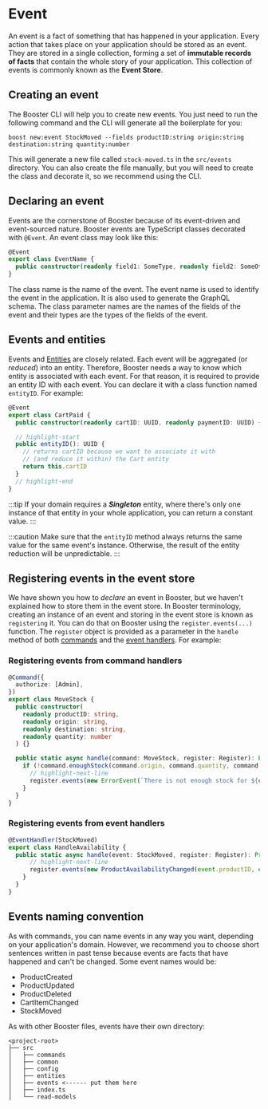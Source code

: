 
# Event

An event is a fact of something that has happened in your application. Every action that takes place on your application should be stored as an event. They are stored in a single collection, forming a set of **immutable records of facts** that contain the whole story of your application. This collection of events is commonly known as the **Event Store**.

## Creating an event

The Booster CLI will help you to create new events. You just need to run the following command and the CLI will generate all the boilerplate for you:

<TerminalWindow>

```shell
boost new:event StockMoved --fields productID:string origin:string destination:string quantity:number
```

</TerminalWindow>

This will generate a new file called `stock-moved.ts` in the `src/events` directory. You can also create the file manually, but you will need to create the class and decorate it, so we recommend using the CLI.

## Declaring an event

Events are the cornerstone of Booster because of its event-driven and event-sourced nature. Booster events are TypeScript classes decorated with `@Event`. An event class may look like this:

```typescript title="src/events/event-name.ts"
@Event
export class EventName {
  public constructor(readonly field1: SomeType, readonly field2: SomeOtherType) {}
}
```

The class name is the name of the event. The event name is used to identify the event in the application. It is also used to generate the GraphQL schema. The class parameter names are the names of the fields of the event and their types are the types of the fields of the event.

## Events and entities

Events and [Entities](entity) are closely related. Each event will be aggregated (or _reduced_) into an entity. Therefore, Booster needs a way to know which entity is associated with each event. For that reason, it is required to provide an entity ID with each event. You can declare it with a class function named `entityID`. For example:

```typescript title="src/events/cart-paid.ts"
@Event
export class CartPaid {
  public constructor(readonly cartID: UUID, readonly paymentID: UUID) {}

  // highlight-start
  public entityID(): UUID {
    // returns cartID because we want to associate it with
    // (and reduce it within) the Cart entity
    return this.cartID
  }
  // highlight-end
}
```

:::tip
If your domain requires a **_Singleton_** entity, where there's only one instance of that entity in your whole application, you can return a constant value.
:::

:::caution
Make sure that the `entityID` method always returns the same value for the same event's instance. Otherwise, the result of the entity reduction will be unpredictable.
:::

## Registering events in the event store

We have shown you how to _declare_ an event in Booster, but we haven't explained how to store them in the event store. In Booster terminology, creating an instance of an event and storing in the event store is known as `registering` it. You can do that on Booster using the `register.events(...)` function. The `register` object is provided as a parameter in the `handle` method of both [commands](command#registering-events) and the [event handlers](event-handler#registering-events). For example:

### Registering events from command handlers

```typescript title="src/commands/move-stock.ts"
@Command({
  authorize: [Admin],
})
export class MoveStock {
  public constructor(
    readonly productID: string,
    readonly origin: string,
    readonly destination: string,
    readonly quantity: number
  ) {}

  public static async handle(command: MoveStock, register: Register): Promise<void> {
    if (!command.enoughStock(command.origin, command.quantity, command.productID)) {
      // highlight-next-line
      register.events(new ErrorEvent(`There is not enough stock for ${command.productID} at ${command.origin}`))
    }
  }
}
```

### Registering events from event handlers

```typescript title="src/event-handlers/stock-moved.ts"
@EventHandler(StockMoved)
export class HandleAvailability {
  public static async handle(event: StockMoved, register: Register): Promise<void> {
      // highlight-next-line
      register.events(new ProductAvailabilityChanged(event.productID, event.quantity))
    }
  }
}
```

## Events naming convention

As with commands, you can name events in any way you want, depending on your application's domain. However, we recommend you to choose short sentences written in past tense because events are facts that have happened and can't be changed. Some event names would be:

- ProductCreated
- ProductUpdated
- ProductDeleted
- CartItemChanged
- StockMoved

As with other Booster files, events have their own directory:

```text
<project-root>
├── src
│   ├── commands
│   ├── common
│   ├── config
│   ├── entities
│   ├── events <------ put them here
│   ├── index.ts
│   └── read-models
```
